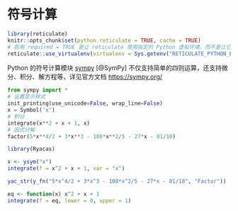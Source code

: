 # 符号计算 {#chap:symbolic-computation}

```r
library(reticulate)
knitr::opts_chunk$set(python.reticulate = TRUE, cache = TRUE)
# 启用 required = TRUE 是让 reticulate 使用指定的 Python 虚拟环境，而不是让它漫无目的地到处找
reticulate::use_virtualenv(virtualenv = Sys.getenv("RETICULATE_PYTHON_ENV"), required = TRUE)
```

Python 的符号计算模块 [sympy](https://github.com/sympy/sympy) [@SymPy] 不仅支持简单的四则运算，还支持微分、积分、解方程等，详见官方文档 <https://sympy.org/> 

```python
from sympy import * 
# 设置显示样式
init_printing(use_unicode=False, wrap_line=False)
x = Symbol('x')
# 积分
integrate(x**2 + x + 1, x)
# 因式分解
factor(5*x**4/2 + 3*x**3 - 108*x**2/5 - 27*x - 81/10)
```


```r
library(Ryacas)
```

```r
x <- ysym("x")
integrate(f = x^2 + x + 1, var = "x")
```

```r
yac_str(y_fn("5*x^4/2 + 3*x^3 - 108*x^2/5 - 27*x - 81/10", "Factor"))
```

```r
eq <- function(x) x^2 + x + 1
integrate(f = eq, lower = 0, upper = 1)
```

